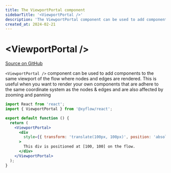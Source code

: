 ```yaml
---
title: The ViewportPortal component
sidebarTitle: '<ViewportPortal />'
description: 'The ViewportPortal component can be used to add components to the same viewport of the flow where nodes and edges are rendered. This is useful when you want to render your own components that are adhere to the same coordinate system as the nodes & edges and are also affected by zooming and panning'
created_at: 2024-02-21
---
```


# &lt;ViewportPortal />

[Source on GitHub](https://github.com/xyflow/xyflow/blob/main/packages/react/src/components/ViewportPortal/index.tsx)

`<ViewportPortal />` component can be used to add components to the same viewport of the flow where nodes and edges are rendered.
This is useful when you want to render your own components that are adhere to the same coordinate system as the nodes & edges and are also
affected by zooming and panning

```jsx
import React from 'react';
import { ViewportPortal } from '@xyflow/react';

export default function () {
  return (
    <ViewportPortal>
      <div
        style={{ transform: 'translate(100px, 100px)', position: 'absolute' }}
      >
        This div is positioned at [100, 100] on the flow.
      </div>
    </ViewportPortal>
  );
}
```
